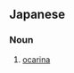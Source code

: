 ==Japanese==
{{ja-kanjitab|つち|ふえ|k2=ぶえ|yomi=kun|r=y}}

===Noun===
{{ja-noun|つちぶえ}}

# {{lb|ja|musical instruments|sort=つちぶえ}} [[ocarina]]